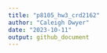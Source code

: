 ```yaml
---
title: "p8105_hw3_crd2162"
author: "Caleigh Dwyer"
date: "2023-10-11"
output: github_document
---
```



